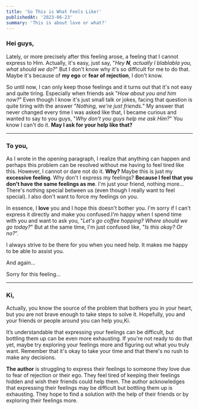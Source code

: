 ```yaml
---
title: 'So This is What Feels Like!'
publishedAt: '2023-06-23'
summary: 'This is about love or what?'
---
```


### Hei guys,

Lately, or more precisely after this feeling arose, a feeling that I cannot express to Him. Actually, it's easy, just say, "_Hey **N**, actually I blablabla you, what should we do?_" But I don't know why it's so difficult for me to do that. Maybe it's because of **my ego** or **fear of rejection**, I don't know.

So until now, I can only keep those feelings and it turns out that it's not easy and quite tiring. Especially when friends ask "_How about you and him now?_" Even though I know it's just small talk or jokes, facing that question is quite tiring with the answer "_Nothing, we're just friends._" My answer that never changed every time I was asked like that, I became curious and wanted to say to you guys, "_Why don't you guys help me ask Him?_" You know I can't do it. **May I ask for your help like that?**

---

### To you,

As I wrote in the opening paragraph, I realize that anything can happen and perhaps this problem can be resolved without me having to feel tired like this. However, I cannot or dare not do it. **Why?** Maybe this is just my **excessive feeling**. Why don't I express my feelings? **Because I feel that you don't have the same feelings as me**. I'm just your friend, nothing more... There's nothing special between us (even though I really want to feel special). I also don't want to force my feelings on you.

In essence, I **love** you and I hope this doesn't bother you. I'm sorry if I can't express it directly and make you confused.I'm happy when I spend time with you and want to ask you, "_Let's go coffee hopping? Where should we go today?_" But at the same time, I'm just confused like, "_Is this okay? Or no?_”.

I always strive to be there for you when you need help. It makes me happy to be able to assist you.

And again…

Sorry for this feeling…

---

### Ki,

Actually, you know the source of the problem that bothers you in your heart, but you are not brave enough to take steps to solve it. Hopefully, you and your friends or people around you can help you,Ki.

It’s understandable that expressing your feelings can be difficult, but bottling them up can be even more exhausting. If you're not ready to do that yet, maybe try exploring your feelings more and figuring out what you truly want. Remember that it's okay to take your time and that there's no rush to make any decisions.

<Penting emoji="💔">

**The author** is struggling to express their feelings to someone they love due to fear of rejection or their ego. They feel tired of keeping their feelings hidden and wish their friends could help them. The author acknowledges that expressing their feelings may be difficult but bottling them up is exhausting. They hope to find a solution with the help of their friends or by exploring their feelings more.

</Penting>
